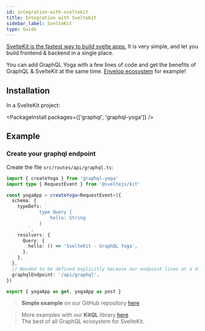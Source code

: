 ```yaml
---
id: integration-with-sveltekit
title: Integration with SvelteKit
sidebar_label: SvelteKit
type: Guide
---
```


[SvelteKit is the fastest way to build svelte apps.](https://kit.svelte.dev/) It is very simple, and let you build frontend & backend in a single place.

You can add GraphQL Yoga with a few lines of code and get the benefits of GraphQL & SvelteKit at the same time. [Envelop ecosystem](https://www.envelop.dev) for example!

## Installation

In a SvelteKit project:

<PackageInstall packages={['graphql', 'graphql-yoga']} />

## Example

### Create your graphql endpoint

Create the file `src/routes/api/graphql.ts`:

```ts
import { createYoga } from 'graphql-yoga'
import type { RequestEvent } from '@sveltejs/kit'

const yogaApp = createYoga<RequestEvent>({
  schema: {
    typeDefs: `
			type Query {
				hello: String
			}
		`,
    resolvers: {
      Query: {
        hello: () => 'SvelteKit - GraphQL Yoga',
      },
    },
  },
  // Needed to be defined explicitly because our endpoint lives at a different path other than `/graphql`
  graphqlEndpoint: '/api/graphql',
})

export { yogaApp as get, yogaApp as post }
```

> **Simple example** on our GitHub repository [here](https://github.com/dotansimha/graphql-yoga/tree/v3/examples/sveltekit)

> More examples with our **KitQL** library [here](https://github.com/jycouet/kitql) <br />
> The best of all GraphQL ecosystem for SvelteKit.
